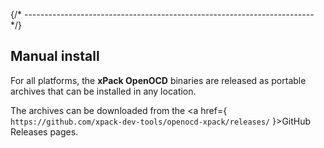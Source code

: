 
{/* ------------------------------------------------------------------------ */}

## Manual install

For all platforms, the **xPack OpenOCD** binaries are released as portable
archives that can be installed in any location.

The archives can be downloaded from
the <a href={ `https://github.com/xpack-dev-tools/openocd-xpack/releases/` }>GitHub Releases</a> pages.
